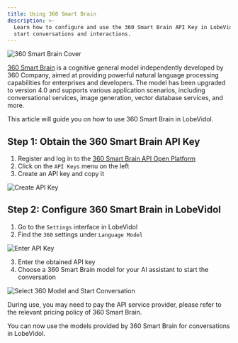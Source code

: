 ```yaml
---
title: Using 360 Smart Brain
description: >-
  Learn how to configure and use the 360 Smart Brain API Key in LobeVidol to
  start conversations and interactions.
---
```


<img
className="block"
src="https://oss.vidol.chat/docs/2024/12/79f9edb472e9f67042a3d16aaa2641e7.png"
alt="360 Smart Brain Cover"
/>

[360 Smart Brain](https://ai.360.com/) is a cognitive general model independently developed by 360 Company, aimed at providing powerful natural language processing capabilities for enterprises and developers. The model has been upgraded to version 4.0 and supports various application scenarios, including conversational services, image generation, vector database services, and more.

This article will guide you on how to use 360 Smart Brain in LobeVidol.

## Step 1: Obtain the 360 Smart Brain API Key

1. Register and log in to the [360 Smart Brain API Open Platform](https://ai.360.com/platform/keys)
2. Click on the `API Keys` menu on the left
3. Create an API key and copy it

<img
src="https://oss.vidol.chat/assets/688e6e10904ad46cf7f44bba6359f90c.webp"
alt="Create API Key"
/>

## Step 2: Configure 360 Smart Brain in LobeVidol

1. Go to the `Settings` interface in LobeVidol
2. Find the `360` settings under `Language Model`

<img
src="https://oss.vidol.chat/assets/65c86d6e63ddd5dd9896a6a67c054c0d.webp"
alt="Enter API Key"
/>

3. Enter the obtained API key
4. Choose a 360 Smart Brain model for your AI assistant to start the conversation

<img
src="https://oss.vidol.chat/docs/2024/12/e32889a1d501a14cba082ea42c7431f4.png"
alt="Select 360 Model and Start Conversation"
/>

<Warning>During use, you may need to pay the API service provider, please refer to the relevant pricing policy of 360 Smart Brain.</Warning>

You can now use the models provided by 360 Smart Brain for conversations in LobeVidol.

